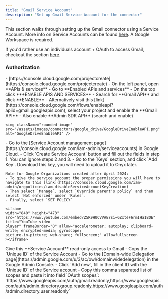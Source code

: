 ```yaml
---
title: "Gmail Service Account"
description: "Set up Gmail Service Account for the connector"
---
```


This section walks through setting up the Gmail connector using a Service Account.
More info on Service Accounts can be found [here](https://cloud.google.com/iam/docs/service-account-overview).
A Google Workspace is required.

If you'd rather use an individuals account + OAuth to access Gmail, checkout the section [here](./oauth).

### Authorization

<Steps>
  <Step title="Create Google Cloud Project">
    - [https://console.cloud.google.com/projectcreate](https://console.cloud.google.com/projectcreate)
  </Step>

  <Step title="Enable Gmail API and Admin SDK">
    - On the left panel, open **APIs & services**
    - Go to **Enabled APIs and services**
    - On the top click **+ENABLE APIS AND SERVICES**
    - Search for **Gmail API** and click **ENABLE**
    - Alternatively visit this [link](https://console.cloud.google.com/flows/enableapi?apiid=gmail.googleapis.com), select your project and enable the **Gmail API**
    - Also enable **Admin SDK API** (search and enable)

    <img className="rounded-image" src="/assets/images/connectors/google_drive/GoogleDriveEnableAPI.png" alt="GoogleDriveEnableAPI" />
  </Step>

  <Step title="Create Service Account">
    - Go to the [Service Account management page](https://console.cloud.google.com/iam-admin/serviceaccounts) in Google Cloud.
    - Click `Create Service Account` button and fill out the fields in step 1. You can ignore steps 2 and 3.
    - Go to the `Keys` section, and click `Add Key`. Download this key, you will need to upload it to Onyx later.

    Note for Google Organizations created after April 2024:
    - To give the service account the proper permissions you will have to navigate to this [link](https://console.cloud.google.com/iam-admin/orgpolicies/iam-disableServiceAccountKeyCreation)
    - Then select `Manage`, select `Override parent's policy` and then select `Not enforced` under `Rules`.
    - Finally, select `SET POLICY`

    <iframe
    width="840" height="473" src="https://www.youtube.com/embed/Z5R9HUCVVAE?si=GZxteF6rmIHa1BOE" title="YouTube video
    player" frameBorder="0" allow="accelerometer; autoplay; clipboard-write; encrypted-media; gyroscope;
    picture-in-picture; web-share; fullscreen;" allowfullscreen
    ></iframe>
  </Step>

  <Step title="Grant domain-wide delegation">
    Give this **Service Account** read-only access to Gmail
    - Copy the `Unique ID` of the Service Account
    - Go to the [Domain-wide Delegation page](https://admin.google.com/u/3/ac/owl/domainwidedelegation) in the Google Admin Console.
    - Click `Add new`, fill in the client ID with the `Unique ID` of the Service account
    - Copy this comma separated list of scopes and paste it into field `OAuth scopes`:
    `https://www.googleapis.com/auth/gmail.readonly,https://www.googleapis.com/auth/admin.directory.group.readonly,https://www.googleapis.com/auth/admin.directory.user.readonly`
  </Step>
</Steps>
